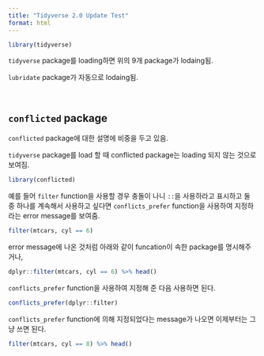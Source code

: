 ```yaml
---
title: "Tidyverse 2.0 Update Test"
format: html
---
```


```r
library(tidyverse)
```

`tidyverse` package를 loading하면 위의 9개 package가 lodaing됨.  

`lubridate` package가 자동으로 lodaing됨.  

<br>

## `conflicted` package

`conflicted` package에 대한 설명에 비중을 두고 있음.

`tidyverse` package를 load 할 때 conflicted package는 loading 되지 않는 것으로 보여짐.

```r
library(conflicted)

```

예를 들어 `filter` function을 사용할 경우 충돌이 나니 `::`을 사용하라고 표시하고 둘 중 하나를 계속해서 사용하고 싶다면 `conflicts_prefer` function을 사용하여 지정하라는 error message를 보여줌.  

```r
filter(mtcars, cyl == 6)

```

error message에 나온 것처럼 아래와 같이 funcation이 속한 package를 명시해주거나,  

```r
dplyr::filter(mtcars, cyl == 6) %>% head()

```

`conflicts_prefer` function을 사용하여 지정해 준 다음 사용하면 된다.  

```r
conflicts_prefer(dplyr::filter)

```

`conflicts_prefer` function에 의해 지정되었다는 message가 나오면 이제부터는 그냥 쓰면 된다.  

```r
filter(mtcars, cyl == 8) %>% head()

```

